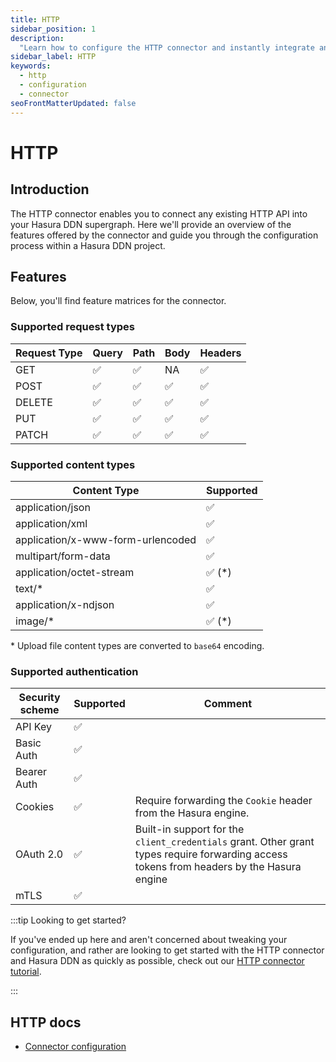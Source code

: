 ```yaml
---
title: HTTP
sidebar_position: 1
description:
  "Learn how to configure the HTTP connector and instantly integrate any existing endpoints in your supergraph."
sidebar_label: HTTP
keywords:
  - http
  - configuration
  - connector
seoFrontMatterUpdated: false
---
```


# HTTP

## Introduction

The HTTP connector enables you to connect any existing HTTP API into your Hasura DDN supergraph. Here we'll provide an
overview of the features offered by the connector and guide you through the configuration process within a Hasura DDN
project.

## Features

Below, you'll find feature matrices for the connector.

### Supported request types

| Request Type | Query | Path | Body | Headers |
| ------------ | ----- | ---- | ---- | ------- |
| GET          | ✅    | ✅   | NA   | ✅      |
| POST         | ✅    | ✅   | ✅   | ✅      |
| DELETE       | ✅    | ✅   | ✅   | ✅      |
| PUT          | ✅    | ✅   | ✅   | ✅      |
| PATCH        | ✅    | ✅   | ✅   | ✅      |

### Supported content types

| Content Type                      | Supported |
| --------------------------------- | --------- |
| application/json                  | ✅        |
| application/xml                   | ✅        |
| application/x-www-form-urlencoded | ✅        |
| multipart/form-data               | ✅        |
| application/octet-stream          | ✅ (\*)   |
| text/\*                           | ✅        |
| application/x-ndjson              | ✅        |
| image/\*                          | ✅ (\*)   |

\* Upload file content types are converted to `base64` encoding.

### Supported authentication

| Security scheme | Supported | Comment                                                                                                                                   |
| --------------- | --------- | ----------------------------------------------------------------------------------------------------------------------------------------- |
| API Key         | ✅        |                                                                                                                                           |
| Basic Auth      | ✅        |                                                                                                                                           |
| Bearer Auth     | ✅        |                                                                                                                                           |
| Cookies         | ✅        | Require forwarding the `Cookie` header from the Hasura engine.                                                                            |
| OAuth 2.0       | ✅        | Built-in support for the `client_credentials` grant. Other grant types require forwarding access tokens from headers by the Hasura engine |
| mTLS            | ✅        |                                                                                                                                           |

:::tip Looking to get started?

If you've ended up here and aren't concerned about tweaking your configuration, and rather are looking to get started
with the HTTP connector and Hasura DDN as quickly as possible, check out our
[HTTP connector tutorial](/how-to-build-with-promptql/with-http.mdx).

:::

## HTTP docs

- [Connector configuration](/reference/connectors/http/configuration.mdx)
